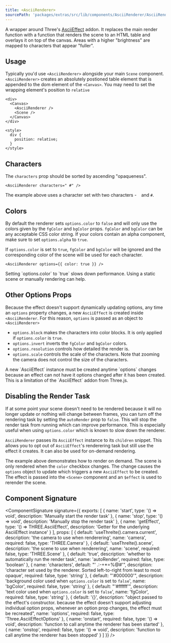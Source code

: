 ```yaml
---
title: <AsciiRenderer>
sourcePath: 'packages/extras/src/lib/components/AsciiRenderer/AsciiRenderer.svelte'
---
```


A wrapper around Three's [AsciiEffect](https://github.com/timoxley/threejs/blob/master/examples/js/effects/AsciiEffect.js) addon. It replaces the main render function with a function that renders the scene to an HTML table and overlays it on top of the canvas. Areas with a higher "brightness" are mapped to characters that appear "fuller".

<Example path="extras/ascii-renderer/basic" />

## Usage

Typically you'd use `<AsciiRenderer>` alongside your main `Scene` component. `<AsciiRenderer>` creates an absolutely postioned table element that is appended to the dom element of the `<Canvas>`. You may need to set the wrapping element's position to `relative`

```svelte
<div>
  <Canvas>
    <AsciiRenderer />
    <Scene />
  </Canvas>
</div>

<style>
  div {
    position: relative;
  }
</style>
```

## Characters

The `characters` prop should be sorted by ascending "opaqueness".

```svelte
<AsciiRenderer characters=" #" />
```

The example above uses a character set with two characters - ` ` and `#`.

## Colors

By default the renderer sets `options.color` to `false` and will only use the colors given by the `fgColor` and `bgColor` props. `fgColor` and `bgColor` can be any acceptable CSS color string. If your colors contain an alpha component, make sure to set `options.alpha` to `true`.

If `options.color` is set to `true`, `fgColor` and `bgColor` will be ignored and the corresponding color of the scene will be used for each character.

```svelte
<AsciiRenderer options={{ color: true }} />
```

<Tip type="info">
  Setting `options.color` to `true` slows down performance. Using a static scene or manually
  rendering can help.
</Tip>

## Other Options Props

Because the effect doesn't support dynamically updating options, any time an `options` property changes, a new `AsciiEffect` is created inside `<AsciiRenderer`. For this reason, `options` is passed as an object to `<AsciiRenderer>`

- `options.block` makes the characters into color blocks. It is only applied if `options.color` is `true`.
- `options.invert` inverts the `fgColor` and `bgColor` colors.
- `options.resolution` controls how detailed the render is.
- `options.scale` controls the scale of the characters. Note that zooming the camera does not control the size of the characters.

<Tip type="info">
  A new `AsciiEffect` instance must be created anytime `options` changes because an effect can not
  have it options changed after it has been created. This is a limitation of the `AsciiEffect` addon
  from Three.js.
</Tip>

## Disabling the Render Task

If at some point your scene doesn't need to be rendered because it will no longer update or nothing will change between frames, you can turn off the rendering task by setting the `autoRender` prop to `false`. This will stop the render task from running which can improve performance. This is especially useful when using `options.color` which is known to slow down the renderer.

`AsciiRenderer` passes its `AsciiEffect` instance to its `children` snippet. This allows you to opt out of `AsciiEffect`'s renderering task but still use the effect it creates. It can also be used for on-demand rendering.

<Example path="extras/ascii-renderer/only-effect" />

The example above demonstrates how to render on demand. The scene is only rendered when the `color` checkbox changes. The change causes the `options` object to update which triggers a new `AsciiEffect` to be created. The effect is passed into the `<Scene>` component and an `$effect` is used to rerender the scene.

## Component Signature

<ComponentSignature
  signature={{
    exports: [
      { name: 'start', type: '() => void', description: 'Manually start the render task' },
      { name: 'stop', type: '() => void', description: 'Manually stop the render task' },
      {
        name: 'getEffect',
        type: '() => THREE.AsciiEffect',
        description: 'Getter for the underlying AsciiEffect instance'
      }
    ],
    props: [
      {
        default: 'useThrelte().camera.current',
        description: 'the camera to use when renderering',
        name: 'camera',
        required: false,
        type: 'THREE.Camera'
      },
      {
        default: 'useThrelte().scene',
        description: 'the scene to use when renderering',
        name: 'scene',
        required: false,
        type: 'THREE.Scene'
      },
      {
        default: 'true',
        description: 'whether to automatically run the render task',
        name: 'autoRender',
        required: false,
        type: 'boolean'
      },
      {
        name: 'characters',
        default: "' .:-+*=%@#'",
        description:
          'character set used by the renderer. Sorted left-to-right from least to most opaque',
        required: false,
        type: 'string'
      },
      {
        default: "'#000000'",
        description: 'background color used when `options.color` is set to `false`',
        name: 'bgColor',
        required: false,
        type: 'string'
      },
      {
        default: "'#ffffff'",
        description: 'text color used when `options.color` is set to `false`',
        name: 'fgColor',
        required: false,
        type: 'string'
      },
      {
        default: '{}',
        description:
          "object passed to the effect's constructor. because the effect doesn't support adjusting individual option props, whenever an option prop changes, the effect must be recreated",
        name: 'options',
        required: false,
        type: 'Three.AsciiEffectOptions'
      },
      {
        name: 'onstart',
        required: false,
        type: '() => void',
        description: 'function to call anytime the renderer has been started'
      },
      {
        name: 'onstop',
        required: false,
        type: '() => void',
        description: 'function to call anytime the renderer has been stopped'
      }
    ]
  }}
/>
